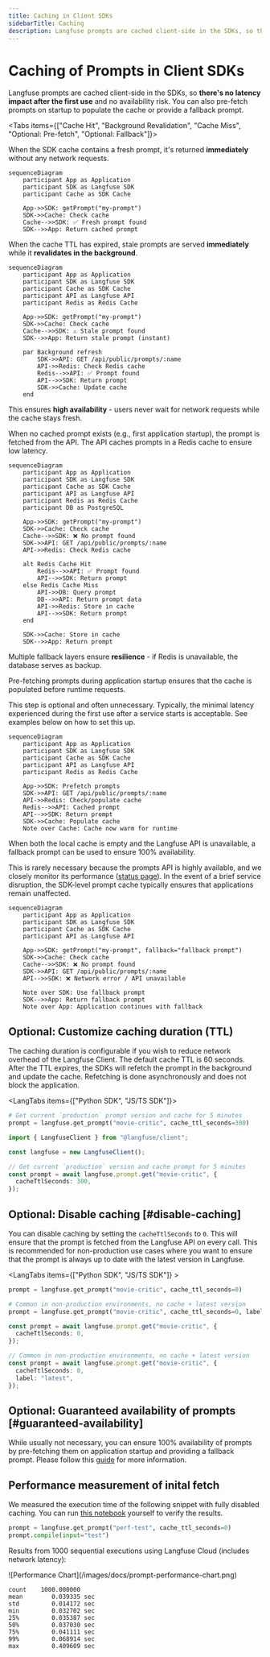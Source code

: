 ```yaml
---
title: Caching in Client SDKs
sidebarTitle: Caching
description: Langfuse prompts are cached client-side in the SDKs, so there's no latency impact after the first use.
---
```


# Caching of Prompts in Client SDKs

Langfuse prompts are cached client-side in the SDKs, so **there's no latency impact after the first use** and no availability risk. You can also pre-fetch prompts on startup to populate the cache or provide a fallback prompt.

<Tabs items={["Cache Hit", "Background Revalidation", "Cache Miss", "Optional: Pre-fetch", "Optional: Fallback"]}>
<Tab>

When the SDK cache contains a fresh prompt, it's returned **immediately** without any network requests.

```mermaid
sequenceDiagram
    participant App as Application
    participant SDK as Langfuse SDK
    participant Cache as SDK Cache

    App->>SDK: getPrompt("my-prompt")
    SDK->>Cache: Check cache
    Cache-->>SDK: ✅ Fresh prompt found
    SDK-->>App: Return cached prompt
```

</Tab>
<Tab>

When the cache TTL has expired, stale prompts are served **immediately** while it **revalidates in the background**.

```mermaid
sequenceDiagram
    participant App as Application
    participant SDK as Langfuse SDK
    participant Cache as SDK Cache
    participant API as Langfuse API
    participant Redis as Redis Cache

    App->>SDK: getPrompt("my-prompt")
    SDK->>Cache: Check cache
    Cache-->>SDK: ⚠️ Stale prompt found
    SDK-->>App: Return stale prompt (instant)

    par Background refresh
        SDK->>API: GET /api/public/prompts/:name
        API->>Redis: Check Redis cache
        Redis-->>API: ✅ Prompt found
        API-->>SDK: Return prompt
        SDK->>Cache: Update cache
    end
```

This ensures **high availability** - users never wait for network requests while the cache stays fresh.

</Tab>
<Tab>

When no cached prompt exists (e.g., first application startup), the prompt is fetched from the API. The API caches prompts in a Redis cache to ensure low latency.

```mermaid
sequenceDiagram
    participant App as Application
    participant SDK as Langfuse SDK
    participant Cache as SDK Cache
    participant API as Langfuse API
    participant Redis as Redis Cache
    participant DB as PostgreSQL

    App->>SDK: getPrompt("my-prompt")
    SDK->>Cache: Check cache
    Cache-->>SDK: ❌ No prompt found
    SDK->>API: GET /api/public/prompts/:name
    API->>Redis: Check Redis cache

    alt Redis Cache Hit
        Redis-->>API: ✅ Prompt found
        API-->>SDK: Return prompt
    else Redis Cache Miss
        API->>DB: Query prompt
        DB-->>API: Return prompt data
        API->>Redis: Store in cache
        API-->>SDK: Return prompt
    end

    SDK->>Cache: Store in cache
    SDK-->>App: Return prompt
```

Multiple fallback layers ensure **resilience** - if Redis is unavailable, the database serves as backup.

</Tab>
<Tab>

Pre-fetching prompts during application startup ensures that the cache is populated before runtime requests.

This step is optional and often unnecessary. Typically, the minimal latency experienced during the first use after a service starts is acceptable. See examples below on how to set this up.

```mermaid
sequenceDiagram
    participant App as Application
    participant SDK as Langfuse SDK
    participant Cache as SDK Cache
    participant API as Langfuse API
    participant Redis as Redis Cache

    App->>SDK: Prefetch prompts
    SDK->>API: GET /api/public/prompts/:name
    API->>Redis: Check/populate cache
    Redis-->>API: Cached prompt
    API-->>SDK: Return prompt
    SDK->>Cache: Populate cache
    Note over Cache: Cache now warm for runtime
```

</Tab>
<Tab>

When both the local cache is empty and the Langfuse API is unavailable, a fallback prompt can be used to ensure 100% availability.

This is rarely necessary because the prompts API is highly available, and we closely monitor its performance ([status page](https://status.langfuse.com)). In the event of a brief service disruption, the SDK-level prompt cache typically ensures that applications remain unaffected.

```mermaid
sequenceDiagram
    participant App as Application
    participant SDK as Langfuse SDK
    participant Cache as SDK Cache
    participant API as Langfuse API

    App->>SDK: getPrompt("my-prompt", fallback="fallback prompt")
    SDK->>Cache: Check cache
    Cache-->>SDK: ❌ No prompt found
    SDK->>API: GET /api/public/prompts/:name
    API-->>SDK: ❌ Network error / API unavailable

    Note over SDK: Use fallback prompt
    SDK-->>App: Return fallback prompt
    Note over App: Application continues with fallback
```

</Tab>
</Tabs>

## Optional: Customize caching duration (TTL)

The caching duration is configurable if you wish to reduce network overhead of the Langfuse Client. The default cache TTL is 60 seconds. After the TTL expires, the SDKs will refetch the prompt in the background and update the cache. Refetching is done asynchronously and does not block the application.

<LangTabs items={["Python SDK", "JS/TS SDK"]}>
<Tab>

```python
# Get current `production` prompt version and cache for 5 minutes
prompt = langfuse.get_prompt("movie-critic", cache_ttl_seconds=300)
```

</Tab>

<Tab>

```ts
import { LangfuseClient } from "@langfuse/client";

const langfuse = new LangfuseClient();

// Get current `production` version and cache prompt for 5 minutes
const prompt = await langfuse.prompt.get("movie-critic", {
  cacheTtlSeconds: 300,
});
```

</Tab>

</LangTabs>

## Optional: Disable caching [#disable-caching]

You can disable caching by setting the `cacheTtlSeconds` to `0`. This will ensure that the prompt is fetched from the Langfuse API on every call. This is recommended for non-production use cases where you want to ensure that the prompt is always up to date with the latest version in Langfuse.

<LangTabs items={["Python SDK", "JS/TS SDK"]} >
<Tab>

```python
prompt = langfuse.get_prompt("movie-critic", cache_ttl_seconds=0)

# Common in non-production environments, no cache + latest version
prompt = langfuse.get_prompt("movie-critic", cache_ttl_seconds=0, label="latest")
```

</Tab>

<Tab>

```ts
const prompt = await langfuse.prompt.get("movie-critic", {
  cacheTtlSeconds: 0,
});

// Common in non-production environments, no cache + latest version
const prompt = await langfuse.prompt.get("movie-critic", {
  cacheTtlSeconds: 0,
  label: "latest",
});
```

</Tab>
</LangTabs>

## Optional: Guaranteed availability of prompts [#guaranteed-availability]

While usually not necessary, you can ensure 100% availability of prompts by pre-fetching them on application startup and providing a fallback prompt. Please follow this [guide](/docs/prompt-management/features/guaranteed-availability) for more information.

## Performance measurement of inital fetch

We measured the execution time of the following snippet with fully disabled caching. You can run [this notebook](/guides/cookbook/prompt_management_performance_benchmark) yourself to verify the results.

```python
prompt = langfuse.get_prompt("perf-test", cache_ttl_seconds=0)
prompt.compile(input="test")
```

Results from 1000 sequential executions using Langfuse Cloud (includes network latency):

<div className="sm:grid sm:grid-cols-2 gap-4">

<Frame className="max-w-md">
  ![Performance Chart](/images/docs/prompt-performance-chart.png)
</Frame>

```
count    1000.000000
mean        0.039335 sec
std         0.014172 sec
min         0.032702 sec
25%         0.035387 sec
50%         0.037030 sec
75%         0.041111 sec
99%         0.068914 sec
max         0.409609 sec
```

</div>
